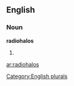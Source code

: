 
==English==

===Noun===
'''radiohalos'''

# {{plural of|[[radiohalo]]}}

[[Category:English plurals]]

[[ar:radiohalos]]